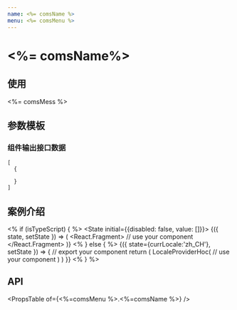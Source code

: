 ```yaml
---
name: <%= comsName %>
menu: <%= comsMenu %>
---
```




# <%= comsName%>

## 使用
<%= comsMess %>


## 参数模板

### 组件输出接口数据
```
[
  {

  }
]
```

## 案例介绍

<% if (isTypeScript) { %>
    <Playground>
      <State initial={{disabled: false, value: []}}>
        {({ state, setState }) => (
          <React.Fragment>
            // use your component
          </React.Fragment>
        )}
      </State>
    </Playground>
  <% } else { %>
    <Playground>
      <State>
         {({ state={currLocale:'zh_CH'}, setState }) => {
           // export your component
           return (
             LocaleProviderHoc(
                // use your component
             )
           )
         }}
      </State>
    </Playground>
  <% } %>


## API

<PropsTable of={<%=comsMenu %>.<%=comsName %>} />
